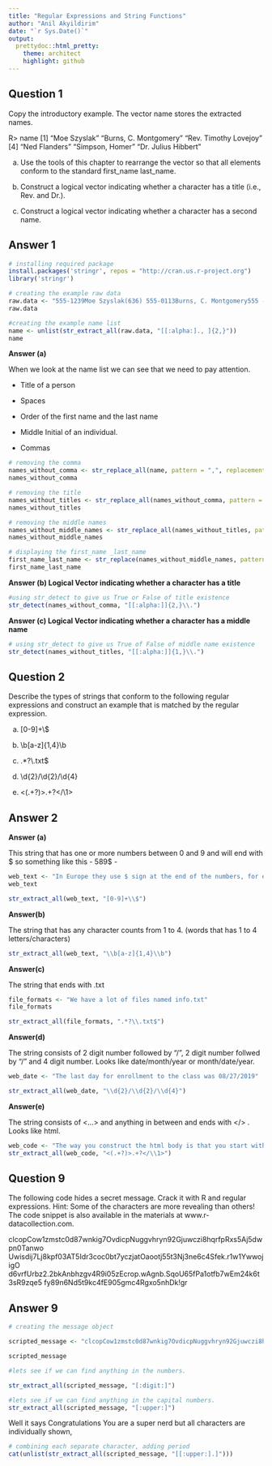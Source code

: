 ```yaml
---
title: "Regular Expressions and String Functions"
author: "Anil Akyildirim"
date: "`r Sys.Date()`"
output:
  prettydoc::html_pretty:
    theme: architect
    highlight: github
---
```


## Question 1

Copy the introductory example. The vector name stores the extracted names.

R> name [1] "Moe Szyslak" "Burns, C. Montgomery" "Rev. Timothy Lovejoy" [4] "Ned Flanders" "Simpson, Homer" "Dr. Julius Hibbert"

(a) Use the tools of this chapter to rearrange the vector so that all elements conform to the standard first_name last_name. 

(b) Construct a logical vector indicating whether a character has a title (i.e., Rev. and Dr.). 

(c) Construct a logical vector indicating whether a character has a second name. 

## Answer 1

```r
# installing required package 
install.packages('stringr', repos = "http://cran.us.r-project.org")
library('stringr')
```

```r
# creating the example raw data
raw.data <- "555-1239Moe Szyslak(636) 555-0113Burns, C. Montgomery555 -6542Rev. Timothy Lovejoy555 8904Ned Flanders636-555-3226Simpson, Homer5553642Dr. Julius Hibbert"
raw.data

```

```r
#creating the example name list
name <- unlist(str_extract_all(raw.data, "[[:alpha:]., ]{2,}"))
name

```

**Answer (a)**

When we look at the name list we can see that we need to pay attention.

* Title of a person

* Spaces

* Order of the first name and the last name

* Middle Initial of an individual.

* Commas


```r
# removing the comma
names_without_comma <- str_replace_all(name, pattern = ",", replacement = "")
names_without_comma
```


```r
# removing the title
names_without_titles <- str_replace_all(names_without_comma, pattern = "[[:alpha:]]{2,}\\. ", replacement = "")
names_without_titles
```

```r
# removing the middle names
names_without_middle_names <- str_replace_all(names_without_titles, pattern = "[[:alpha:]]{1,}\\. ", replacement = "" )
names_without_middle_names


```

```r
# displaying the first_name _last_name
first_name_last_name <- str_replace(names_without_middle_names, pattern = "(\\w+)\\s+(\\w+)", replacement = "\\2 \\1")
first_name_last_name

```

**Answer (b) Logical Vector indicating whether a character has a title**

```r
#using str_detect to give us True or False of title existence
str_detect(names_without_comma, "[[:alpha:]]{2,}\\.")

```

**Answer (c) Logical Vector indicating whether a character has a middle name**

```r
# using str_detect to give us True of False of middle name existence 
str_detect(names_without_titles, "[[:alpha:]]{1,}\\.")

```


## Question 2

Describe the types of strings that conform to the following regular expressions and construct an example that is matched by the regular expression. 

(a) [0-9]+\\$ 

(b) \\b[a-z]{1,4}\\b 

(c) .*?\\.txt$ 

(d) \\d{2}/\\d{2}/\\d{4} 

(e) <(.+?)>.+?</\\1>

## Answer 2

**Answer (a)**

This string that has one or more numbers between 0 and 9 and will end with $
so something like this  - 589$ -  


```r
web_text <- "In Europe they use $ sign at the end of the numbers, for example 435$"
web_text

```

```r

str_extract_all(web_text, "[0-9]+\\$")

```

**Answer(b)**

The string that has any character counts from 1 to 4. (words that has 1 to 4 letters/characters)

```r

str_extract_all(web_text, "\\b[a-z]{1,4}\\b")

```

**Answer(c)**

The string that ends with .txt

```r

file_formats <- "We have a lot of files named info.txt"
file_formats
```

```r

str_extract_all(file_formats, ".*?\\.txt$")

```


**Answer(d)**

The string consists of 2 digit number followed by "/", 2 digit number follwed by "/" and 4 digit number. Looks like date/month/year or month/date/year.

```r

web_date <- "The last day for enrollment to the class was 08/27/2019"

str_extract_all(web_date, "\\d{2}/\\d{2}/\\d{4}")


```

**Answer(e)**

The string consists of <...> and anything in between and ends with </> . Looks like html.

```r

web_code <- "The way you construct the html body is that you start with <p>These pretzels are making me thirsty!</p>"
str_extract_all(web_code, "<(.+?)>.+?</\\1>")

```


## Question 9

The following code hides a secret message. Crack it with R and regular expressions. Hint: Some of the characters are more revealing than others! The code snippet is also available in the materials at www.r-datacollection.com.

clcopCow1zmstc0d87wnkig7OvdicpNuggvhryn92Gjuwczi8hqrfpRxs5Aj5dwpn0Tanwo Uwisdij7Lj8kpf03AT5Idr3coc0bt7yczjatOaootj55t3Nj3ne6c4Sfek.r1w1YwwojigO d6vrfUrbz2.2bkAnbhzgv4R9i05zEcrop.wAgnb.SqoU65fPa1otfb7wEm24k6t3sR9zqe5 fy89n6Nd5t9kc4fE905gmc4Rgxo5nhDk!gr

## Answer 9

```r
# creating the message object

scripted_message <- "clcopCow1zmstc0d87wnkig7OvdicpNuggvhryn92Gjuwczi8hqrfpRxs5Aj5dwpn0Tanwo Uwisdij7Lj8kpf03AT5Idr3coc0bt7yczjatOaootj55t3Nj3ne6c4Sfek.r1w1YwwojigO d6vrfUrbz2.2bkAnbhzgv4R9i05zEcrop.wAgnb.SqoU65fPa1otfb7wEm24k6t3sR9zqe5 fy89n6Nd5t9kc4fE905gmc4Rgxo5nhDk!gr"

scripted_message

```


```r
#lets see if we can find anything in the numbers.

str_extract_all(scripted_message, "[:digit:]")

```

```r

#lets see if we can find anything in the capital numbers.
str_extract_all(scripted_message, "[:upper:]")

```

Well it says Congratulations You are a super nerd but all characters are individually shown,

```r
# combining each separate character, adding period
cat(unlist(str_extract_all(scripted_message, "[[:upper:].]")))

```



